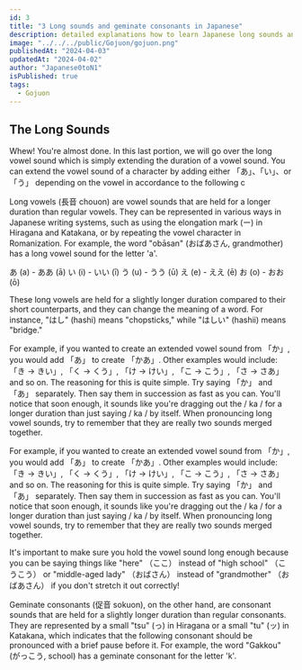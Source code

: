 ```yaml
---
id: 3
title: "3 Long sounds and geminate consonants in Japanese"
description: detailed explanations how to learn Japanese long sounds and geminate consonants.Japanese Gojuon Chart/Table with Pronunciation.
image: "../../../public/Gojuon/gojuon.png"
publishedAt: "2024-04-03"
updatedAt: "2024-04-02"
author: "Japanese0toN1"
isPublished: true
tags:
  - Gojuon
---
```


## The Long Sounds

Whew! You're almost done. In this last portion, we will go over the long vowel sound which is simply extending the duration of a vowel sound. You can extend the vowel sound of a character by adding either 「あ」、「い」、or 「う」 depending on the vowel in accordance to the following c

Long vowels (長音 chouon) are vowel sounds that are held for a longer duration than regular vowels. They can be represented in various ways in Japanese writing systems, such as using the elongation mark (ー) in Hiragana and Katakana, or by repeating the vowel character in Romanization. For example, the word "obāsan" (おばあさん, grandmother) has a long vowel sound for the letter 'a'.

あ (a) - ああ (ā)
い (i) - いい (ī)
う (u) - うう (ū)
え (e) - ええ (ē)
お (o) - おお (ō)

These long vowels are held for a slightly longer duration compared to their short counterparts, and they can change the meaning of a word. For instance, "はし" (hashi) means "chopsticks," while "はしい" (hashii) means "bridge."

For example, if you wanted to create an extended vowel sound from 「か」, you would add 「あ」 to create 「かあ」. Other examples would include: 「き → きい」, 「く → くう」, 「け → けい」, 「こ → こう」, 「さ → さあ」 and so on. The reasoning for this is quite simple. Try saying 「か」 and 「あ」 separately. Then say them in succession as fast as you can. You'll notice that soon enough, it sounds like you're dragging out the / ka / for a longer duration than just saying / ka / by itself. When pronouncing long vowel sounds, try to remember that they are really two sounds merged together.

For example, if you wanted to create an extended vowel sound from 「か」, you would add 「あ」 to create 「かあ」. Other examples would include: 「き → きい」, 「く → くう」, 「け → けい」, 「こ → こう」, 「さ → さあ」 and so on. The reasoning for this is quite simple. Try saying 「か」 and 「あ」 separately. Then say them in succession as fast as you can. You'll notice that soon enough, it sounds like you're dragging out the / ka / for a longer duration than just saying / ka / by itself. When pronouncing long vowel sounds, try to remember that they are really two sounds merged together.

It's important to make sure you hold the vowel sound long enough because you can be saying things like "here" （ここ） instead of "high school" （こうこう） or "middle-aged lady" （おばさん） instead of "grandmother" （おばあさん） if you don't stretch it out correctly!

Geminate consonants (促音 sokuon), on the other hand, are consonant sounds that are held for a slightly longer duration than regular consonants. They are represented by a small "tsu" (っ) in Hiragana or a small "tu" (ッ) in Katakana, which indicates that the following consonant should be pronounced with a brief pause before it. For example, the word "Gakkou" (がっこう, school) has a geminate consonant for the letter 'k'.
